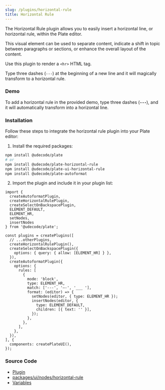 ```yaml
---
slug: /plugins/horizontal-rule
title: Horizontal Rule
---
```


The Horizontal Rule plugin allows you to easily insert a horizontal line, or horizontal rule, within the Plate editor.

This visual element can be used to separate content, indicate a shift in topic between paragraphs or sections, or enhance the overall layout of the content.

Use this plugin to render a `<hr>` HTML tag.

Type three dashes (`---`) at the beginning of a new line and it will magically transform to a horizontal rule.

[//]: # (Type three dashes &#40;`---`&#41; or three underscores and a space &#40;`___ `&#41; at the beginning of a new line and it will magically transform to a horizontal rule.)

### Demo

To add a horizontal rule in the provided demo, type three dashes (**`---`**), and it will automatically transform into a horizontal line.

[//]: # (To add a horizontal rule in the provided demo, type three dashes &#40;**`---`**&#41; or three underscores followed by a space &#40;**`___`** &#41; at the beginning of a new line, and it will automatically transform into a horizontal line.)




<HorizontalRuleSandpack />


### Installation

Follow these steps to integrate the horizontal rule plugin into your Plate editor:

1. Install the required packages:

```bash npm2yarn
npm install @udecode/plate
# or
npm install @udecode/plate-horizontal-rule
npm install @udecode/plate-ui-horizontal-rule
npm install @udecode/plate-autoformat
```

2. Import the plugin and include it in your plugin list:

```tsx
import { 
  createAutoformatPlugin,
  createHorizontalRulePlugin,
  createSelectOnBackspacePlugin,
  ELEMENT_DEFAULT, 
  ELEMENT_HR,
  setNodes,
  insertNodes
} from '@udecode/plate';

const plugins = createPlugins([
  // ...otherPlugins,
  createHorizontalRulePlugin(),
  createSelectOnBackspacePlugin({
    options: { query: { allow: [ELEMENT_HR] } },
  }),
  createAutoformatPlugin({
    options: {
      rules: [
        {
          mode: 'block',
          type: ELEMENT_HR,
          match: ['---', '—-', '___ '],
          format: (editor) => {
            setNodes(editor, { type: ELEMENT_HR });
            insertNodes(editor, {
              type: ELEMENT_DEFAULT,
              children: [{ text: '' }],
            });
          },
        },
      ],
    },
  }),
], {
  components: createPlateUI(),
});
```


### Source Code

- [Plugin](https://github.com/udecode/plate/blob/main/packages/nodes/horizontal-rule/src/createHorizontalRulePlugin.ts)
- [packages/ui/nodes/horizontal-rule](https://github.com/udecode/plate/tree/main/packages/ui/nodes/horizontal-rule/src)
- [Variables](https://github.com/udecode/plate/blob/main/examples/src)
